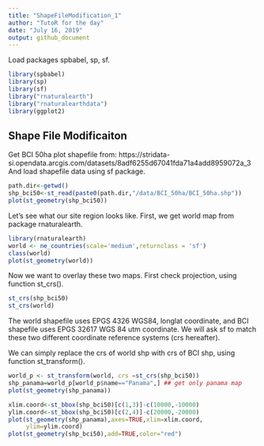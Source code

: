 ```yaml
---
title: "ShapeFileModification_1"
author: "TutoR for the day"
date: "July 16, 2019"
output: github_document
---
```

Load packages spbabel, sp, sf.
```r

library(spbabel)
library(sp)
library(sf)
library("rnaturalearth")
library("rnaturalearthdata")
library(ggplot2)
```

## Shape File Modificaiton
Get BCI 50ha plot shapefile from: https://stridata-si.opendata.arcgis.com/datasets/8adf6255d67041fda71a4add8959072a_3
And load shapefile data using sf package.
```r
path.dir<-getwd()
shp_bci50<-st_read(paste0(path.dir,"/data/BCI_50ha/BCI_50ha.shp"))
plot(st_geometry(shp_bci50))
```
Let's see what our site region looks like. 
First, we get world map from package rnaturalearth.

```r
library(rnaturalearth)
world <- ne_countries(scale='medium',returnclass = 'sf')
class(world)
plot(st_geometry(world))
```

Now we want to overlay these two maps. First check projection, using function st_crs(). 
```r
st_crs(shp_bci50)
st_crs(world)
```
The world shapefile uses EPGS 4326 WGS84, longlat coordinate, and BCI shapefile uses EPGS 32617 WGS 84 utm coordinate. We will ask sf to match these two different coordinate reference systems (crs hereafter).

We can simply replace the crs of world shp with crs of BCI shp, using function st_transform().
```r
world_p <- st_transform(world, crs =st_crs(shp_bci50))
shp_panama=world_p[world_p$name=="Panama",] ## get only panama map
plot(st_geometry(shp_panama))
```


```r
xlim.coord<-st_bbox(shp_bci50)[c(1,3)]-c(10000,-10000)
ylim.coord<-st_bbox(shp_bci50)[c(2,4)]-c(20000,-20000)
plot(st_geometry(shp_panama),axes=TRUE,xlim=xlim.coord,
     ylim=ylim.coord)
plot(st_geometry(shp_bci50),add=TRUE,color="red")
```
